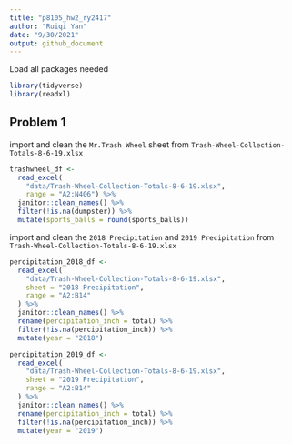 ```yaml
---
title: "p8105_hw2_ry2417"
author: "Ruiqi Yan"
date: "9/30/2021"
output: github_document
---
```


Load all packages needed
```r
library(tidyverse)
library(readxl)
```


## Problem 1

import and clean the `Mr.Trash Wheel` sheet from `Trash-Wheel-Collection-Totals-8-6-19.xlsx`

```r
trashwheel_df <- 
  read_excel(
    "data/Trash-Wheel-Collection-Totals-8-6-19.xlsx", 
    range = "A2:N406") %>% 
  janitor::clean_names() %>% 
  filter(!is.na(dumpster)) %>% 
  mutate(sports_balls = round(sports_balls))
```

import and clean the `2018 Precipitation` and `2019 Precipitation` from `Trash-Wheel-Collection-Totals-8-6-19.xlsx`

```r
percipitation_2018_df <-
  read_excel(
    "data/Trash-Wheel-Collection-Totals-8-6-19.xlsx",
    sheet = "2018 Precipitation",
    range = "A2:B14"
  ) %>% 
  janitor::clean_names() %>% 
  rename(percipitation_inch = total) %>% 
  filter(!is.na(percipitation_inch)) %>% 
  mutate(year = "2018")

percipitation_2019_df <-
  read_excel(
    "data/Trash-Wheel-Collection-Totals-8-6-19.xlsx",
    sheet = "2019 Precipitation",
    range = "A2:B14"
  ) %>% 
  janitor::clean_names() %>% 
  rename(percipitation_inch = total) %>% 
  filter(!is.na(percipitation_inch)) %>% 
  mutate(year = "2019")
```
